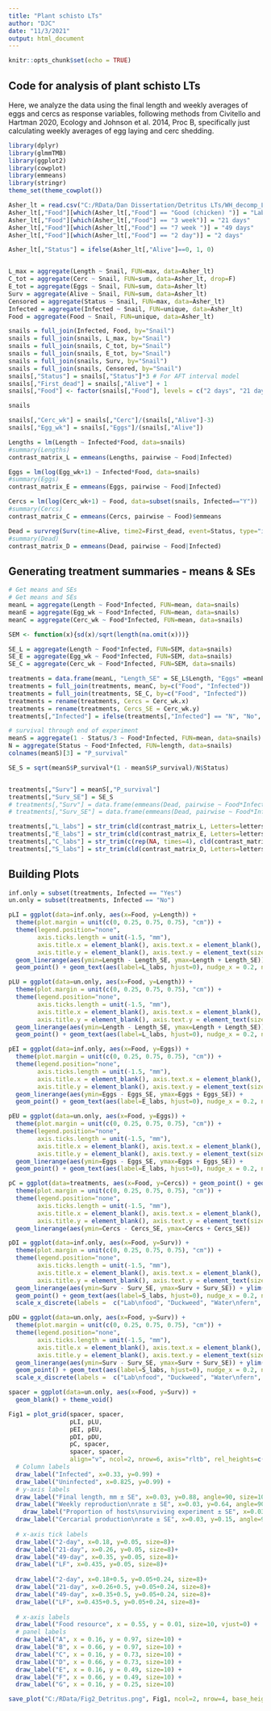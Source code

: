 ---
title: "Plant schisto LTs"
author: "DJC"
date: "11/3/2021"
output: html_document
---

```{r setup, include=FALSE}
knitr::opts_chunk$set(echo = TRUE)
```

## Code for analysis of plant schisto LTs
Here, we analyze the data using the final length and weekly averages of eggs and cercs as response variables, following methods from Civitello and Hartman 2020, Ecology and Johnson et al. 2014, Proc B, specifically just calculating weekly averages of egg laying and cerc shedding.

```{r packages, message=FALSE}
library(dplyr)
library(glmmTMB)
library(ggplot2)
library(cowplot)
library(emmeans)
library(stringr)
theme_set(theme_cowplot())
```


```{r data}
Asher_lt = read.csv("C:/RData/Dan Dissertation/Detritus LTs/WH_decomp_LT.csv")
Asher_lt[,"Food"][which(Asher_lt[,"Food"] == "Good (chicken) ")] = "Lab food"
Asher_lt[,"Food"][which(Asher_lt[,"Food"] == "3 week")] = "21 days"
Asher_lt[,"Food"][which(Asher_lt[,"Food"] == "7 week ")] = "49 days"
Asher_lt[,"Food"][which(Asher_lt[,"Food"] == "2 day")] = "2 days"

Asher_lt[,"Status"] = ifelse(Asher_lt[,"Alive"]==0, 1, 0)


L_max = aggregate(Length ~ Snail, FUN=max, data=Asher_lt)
C_tot = aggregate(Cerc ~ Snail, FUN=sum, data=Asher_lt, drop=F)
E_tot = aggregate(Eggs ~ Snail, FUN=sum, data=Asher_lt)
Surv = aggregate(Alive ~ Snail, FUN=sum, data=Asher_lt)
Censored = aggregate(Status ~ Snail, FUN=max, data=Asher_lt)
Infected = aggregate(Infected ~ Snail, FUN=unique, data=Asher_lt)
Food = aggregate(Food ~ Snail, FUN=unique, data=Asher_lt)

snails = full_join(Infected, Food, by="Snail")
snails = full_join(snails, L_max, by="Snail")
snails = full_join(snails, C_tot, by="Snail")
snails = full_join(snails, E_tot, by="Snail")
snails = full_join(snails, Surv, by="Snail")
snails = full_join(snails, Censored, by="Snail")
snails[,"Status"] = snails[,"Status"]*3 # For AFT interval model
snails[,"First_dead"] = snails[,"Alive"] + 1
snails[,"Food"] <- factor(snails[,"Food"], levels = c("2 days", "21 days", "49 days", "Lab food"))

snails
```

```{r per_week_analysis}
snails[,"Cerc_wk"] = snails[,"Cerc"]/(snails[,"Alive"]-3)
snails[,"Egg_wk"] = snails[,"Eggs"]/(snails[,"Alive"])

Lengths = lm(Length ~ Infected*Food, data=snails)
#summary(Lengths)
contrast_matrix_L = emmeans(Lengths, pairwise ~ Food|Infected)

Eggs = lm(log(Egg_wk+1) ~ Infected*Food, data=snails)
#summary(Eggs)
contrast_matrix_E = emmeans(Eggs, pairwise ~ Food|Infected)

Cercs = lm(log(Cerc_wk+1) ~ Food, data=subset(snails, Infected=="Y"))
#summary(Cercs)
contrast_matrix_C = emmeans(Cercs, pairwise ~ Food)$emmeans

Dead = survreg(Surv(time=Alive, time2=First_dead, event=Status, type="interval") ~ Infected*Food, data=snails)
#summary(Dead)
contrast_matrix_D = emmeans(Dead, pairwise ~ Food|Infected) 

```

## Generating treatment summaries - means & SEs
```{r treatments}
# Get means and SEs
# Get means and SEs
meanL = aggregate(Length ~ Food*Infected, FUN=mean, data=snails)
meanE = aggregate(Egg_wk ~ Food*Infected, FUN=mean, data=snails)
meanC = aggregate(Cerc_wk ~ Food*Infected, FUN=mean, data=snails)

SEM <- function(x){sd(x)/sqrt(length(na.omit(x)))}

SE_L = aggregate(Length ~ Food*Infected, FUN=SEM, data=snails)
SE_E = aggregate(Egg_wk ~ Food*Infected, FUN=SEM, data=snails)
SE_C = aggregate(Cerc_wk ~ Food*Infected, FUN=SEM, data=snails)

treatments = data.frame(meanL, "Length_SE" = SE_L$Length, "Eggs" =meanE$Egg_wk, "Eggs_SE" = SE_E$Egg_wk)
treatments = full_join(treatments, meanC, by=c("Food", "Infected"))
treatments = full_join(treatments, SE_C, by=c("Food", "Infected"))
treatments = rename(treatments, Cercs = Cerc_wk.x)
treatments = rename(treatments, Cercs_SE = Cerc_wk.y)
treatments[,"Infected"] = ifelse(treatments[,"Infected"] == "N", "No", "Yes")

# survival through end of experiment
meanS = aggregate(1 - Status/3 ~ Food*Infected, FUN=mean, data=snails)
N = aggregate(Status ~ Food*Infected, FUN=length, data=snails)
colnames(meanS)[3] = "P_survival"

SE_S = sqrt(meanS$P_survival*(1 - meanS$P_survival)/N$Status)


treatments[,"Surv"] = meanS[,"P_survival"]
treatments[,"Surv_SE"] = SE_S
# treatments[,"Surv"] = data.frame(emmeans(Dead, pairwise ~ Food*Infected, type="response")$emmeans)$response
# treatments[,"Surv_SE"] = data.frame(emmeans(Dead, pairwise ~ Food*Infected, type="response")$emmeans)$SE

treatments[,"L_labs"] = str_trim(cld(contrast_matrix_L, Letters=letters, sort=F)$.group, "both")
treatments[,"E_labs"] = str_trim(cld(contrast_matrix_E, Letters=letters, sort=F)$.group, "both")
treatments[,"C_labs"] = str_trim(c(rep(NA, times=4), cld(contrast_matrix_C, Letters=letters, sort=F)$.group), "both")
treatments[,"S_labs"] = str_trim(cld(contrast_matrix_D, Letters=letters, sort=F)$.group, "both")

```


## Building Plots

```{r plots}
inf.only = subset(treatments, Infected == "Yes")
un.only = subset(treatments, Infected == "No")

pLI = ggplot(data=inf.only, aes(x=Food, y=Length)) + 
  theme(plot.margin = unit(c(0, 0.25, 0.75, 0.75), "cm")) + 
  theme(legend.position="none",
        axis.ticks.length = unit(-1.5, "mm"),
        axis.title.x = element_blank(), axis.text.x = element_blank(),
        axis.title.y = element_blank(), axis.text.y = element_text(size=8, margin = margin(r=3))) + 
  geom_linerange(aes(ymin=Length - Length_SE, ymax=Length + Length_SE)) +
  geom_point() + geom_text(aes(label=L_labs, hjust=0), nudge_x = 0.2, nudge_y = 0, hjust=0) + ylim(c(0,20)) 

pLU = ggplot(data=un.only, aes(x=Food, y=Length)) + 
  theme(plot.margin = unit(c(0, 0.25, 0.75, 0.75), "cm")) + 
  theme(legend.position="none",
        axis.ticks.length = unit(-1.5, "mm"),
        axis.title.x = element_blank(), axis.text.x = element_blank(),
        axis.title.y = element_blank(), axis.text.y = element_text(size=8, margin = margin(r=3))) + 
  geom_linerange(aes(ymin=Length - Length_SE, ymax=Length + Length_SE)) +
  geom_point() + geom_text(aes(label=L_labs, hjust=0), nudge_x = 0.2, nudge_y = 0) + ylim(c(0,20))

pEI = ggplot(data=inf.only, aes(x=Food, y=Eggs)) + 
  theme(plot.margin = unit(c(0, 0.25, 0.75, 0.75), "cm")) + 
  theme(legend.position="none",
        axis.ticks.length = unit(-1.5, "mm"),
        axis.title.x = element_blank(), axis.text.x = element_blank(),
        axis.title.y = element_blank(), axis.text.y = element_text(size=8, margin = margin(r=3))) + 
  geom_linerange(aes(ymin=Eggs - Eggs_SE, ymax=Eggs + Eggs_SE)) +
  geom_point() + geom_text(aes(label=E_labs, hjust=0), nudge_x = 0.2, nudge_y = 0) + ylim(c(0,75))

pEU = ggplot(data=un.only, aes(x=Food, y=Eggs)) + 
  theme(plot.margin = unit(c(0, 0.25, 0.75, 0.75), "cm")) + 
  theme(legend.position="none",
        axis.ticks.length = unit(-1.5, "mm"),
        axis.title.x = element_blank(), axis.text.x = element_blank(),
        axis.title.y = element_blank(), axis.text.y = element_text(size=8, margin = margin(r=3))) + 
  geom_linerange(aes(ymin=Eggs - Eggs_SE, ymax=Eggs + Eggs_SE)) +
  geom_point() + geom_text(aes(label=E_labs, hjust=0), nudge_x = 0.2, nudge_y = 0) + ylim(c(0,75))

pC = ggplot(data=treatments, aes(x=Food, y=Cercs)) + geom_point() + geom_text(aes(label=C_labs, hjust=0), nudge_x = 0.2) +
  theme(plot.margin = unit(c(0, 0.25, 0.75, 0.75), "cm")) + 
  theme(legend.position="none", 
        axis.ticks.length = unit(-1.5, "mm"),
        axis.title.x = element_blank(), axis.text.x = element_blank(),
        axis.title.y = element_blank(), axis.text.y = element_text(size=8, margin = margin(r=3))) + ylim(c(0,2000)) +
  geom_linerange(aes(ymin=Cercs - Cercs_SE, ymax=Cercs + Cercs_SE)) 

pDI = ggplot(data=inf.only, aes(x=Food, y=Surv)) + 
  theme(plot.margin = unit(c(0, 0.25, 0.75, 0.75), "cm")) + 
  theme(legend.position="none",
        axis.ticks.length = unit(-1.5, "mm"),
        axis.title.x = element_blank(), axis.text.x = element_blank(),
        axis.title.y = element_blank(), axis.text.y = element_text(size=8, margin = margin(r=3))) + 
  geom_linerange(aes(ymin=Surv - Surv_SE, ymax=Surv + Surv_SE)) + ylim(c(0,1)) +
  geom_point() + geom_text(aes(label=S_labs, hjust=0), nudge_x = 0.2, nudge_y = 0) + ylim(c(0,1.05)) +
  scale_x_discrete(labels =  c("Lab\nfood", "Duckweed", "Water\nfern", "Water\nhyacinth", "Water\nlettuce"))

pDU = ggplot(data=un.only, aes(x=Food, y=Surv)) + 
  theme(plot.margin = unit(c(0, 0.25, 0.75, 0.75), "cm")) + 
  theme(legend.position="none",
        axis.ticks.length = unit(-1.5, "mm"),
        axis.title.x = element_blank(), axis.text.x = element_blank(),
        axis.title.y = element_blank(), axis.text.y = element_text(size=8, margin = margin(r=3))) + 
  geom_linerange(aes(ymin=Surv - Surv_SE, ymax=Surv + Surv_SE)) + ylim(c(0,1)) +
  geom_point() + geom_text(aes(label=S_labs, hjust=0), nudge_x = 0.2, nudge_y = 0) + ylim(c(0,1.05)) +
  scale_x_discrete(labels =  c("Lab\nfood", "Duckweed", "Water\nfern", "Water\nhyacinth", "Water\nlettuce"))

spacer = ggplot(data=un.only, aes(x=Food, y=Surv)) +
  geom_blank() + theme_void()

Fig1 = plot_grid(spacer, spacer,
                 pLI, pLU,
                 pEI, pEU,
                 pDI, pDU,
                 pC, spacer,
                 spacer, spacer,
                 align="v", ncol=2, nrow=6, axis="rltb", rel_heights=c(0.1, 1, 1, 1, 1, 0.1)) +
  # Column labels
  draw_label("Infected", x=0.33, y=0.99) +
  draw_label("Uninfected", x=0.825, y=0.99) +
  # y-axis labels
  draw_label("Final length, mm ± SE", x=0.03, y=0.88, angle=90, size=10) +
  draw_label("Weekly reproduction\nrate ± SE", x=0.03, y=0.64, angle=90, size=10) +
    draw_label("Proportion of hosts\nsurviving experiment ± SE", x=0.03, y=0.4, angle=90, size=10) +
  draw_label("Cercarial production\nrate ± SE", x=0.03, y=0.15, angle=90, size=10) +
  
  # x-axis tick labels
  draw_label("2-day", x=0.18, y=0.05, size=8)+
  draw_label("21-day", x=0.26, y=0.05, size=8)+
  draw_label("49-day", x=0.35, y=0.05, size=8)+
  draw_label("LF", x=0.435, y=0.05, size=8)+
  
  draw_label("2-day", x=0.18+0.5, y=0.05+0.24, size=8)+
  draw_label("21-day", x=0.26+0.5, y=0.05+0.24, size=8)+
  draw_label("49-day", x=0.35+0.5, y=0.05+0.24, size=8)+
  draw_label("LF", x=0.435+0.5, y=0.05+0.24, size=8)+
  
  # x-axis labels
  draw_label("Food resource", x = 0.55, y = 0.01, size=10, vjust=0) +
  # panel labels
  draw_label("A", x = 0.16, y = 0.97, size=10) + 
  draw_label("B", x = 0.66, y = 0.97, size=10) + 
  draw_label("C", x = 0.16, y = 0.73, size=10) +
  draw_label("D", x = 0.66, y = 0.73, size=10) +
  draw_label("E", x = 0.16, y = 0.49, size=10) +
  draw_label("F", x = 0.66, y = 0.49, size=10) +
  draw_label("G", x = 0.16, y = 0.25, size=10)

save_plot("C:/RData/Fig2_Detritus.png", Fig1, ncol=2, nrow=4, base_height=2, base_asp = 1.1, dpi=600, units="in")

```

